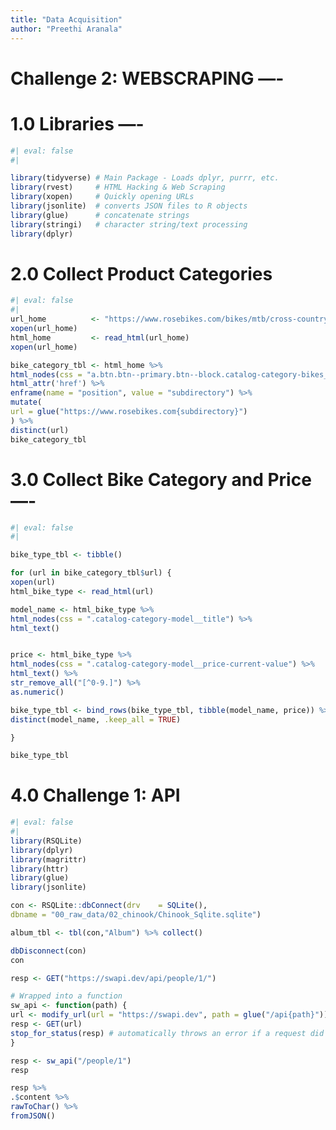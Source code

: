 ```yaml
---
title: "Data Acquisition"
author: "Preethi Aranala"
---
```


# Challenge 2: WEBSCRAPING ----

# 1.0 Libraries ----
```r
#| eval: false
#| 

library(tidyverse) # Main Package - Loads dplyr, purrr, etc.
library(rvest)     # HTML Hacking & Web Scraping
library(xopen)     # Quickly opening URLs
library(jsonlite)  # converts JSON files to R objects
library(glue)      # concatenate strings
library(stringi)   # character string/text processing
library(dplyr)
```

# 2.0 Collect Product Categories
```r
#| eval: false
#| 
url_home          <- "https://www.rosebikes.com/bikes/mtb/cross-country"
xopen(url_home)
html_home         <- read_html(url_home)
xopen(url_home)

bike_category_tbl <- html_home %>%
html_nodes(css = "a.btn.btn--primary.btn--block.catalog-category-bikes__button") %>%
html_attr('href') %>%
enframe(name = "position", value = "subdirectory") %>%
mutate(
url = glue("https://www.rosebikes.com{subdirectory}")
) %>%
distinct(url)
bike_category_tbl
```

# 3.0 Collect Bike Category and Price----
```r
#| eval: false
#| 

bike_type_tbl <- tibble()

for (url in bike_category_tbl$url) {
xopen(url)
html_bike_type <- read_html(url)

model_name <- html_bike_type %>%
html_nodes(css = ".catalog-category-model__title") %>%
html_text() 


price <- html_bike_type %>%
html_nodes(css = ".catalog-category-model__price-current-value") %>%
html_text() %>%
str_remove_all("[^0-9.]") %>%
as.numeric()

bike_type_tbl <- bind_rows(bike_type_tbl, tibble(model_name, price)) %>%
distinct(model_name, .keep_all = TRUE)

}

bike_type_tbl 
```

# 4.0 Challenge 1: API
```r
#| eval: false
#| 
library(RSQLite)
library(dplyr)
library(magrittr)
library(httr)
library(glue)
library(jsonlite)

con <- RSQLite::dbConnect(drv    = SQLite(), 
dbname = "00_raw_data/02_chinook/Chinook_Sqlite.sqlite")

album_tbl <- tbl(con,"Album") %>% collect()

dbDisconnect(con)
con

resp <- GET("https://swapi.dev/api/people/1/")

# Wrapped into a function
sw_api <- function(path) {
url <- modify_url(url = "https://swapi.dev", path = glue("/api{path}"))
resp <- GET(url)
stop_for_status(resp) # automatically throws an error if a request did not succeed
}

resp <- sw_api("/people/1")
resp                     

resp %>% 
.$content %>% 
rawToChar() %>% 
fromJSON()
```
